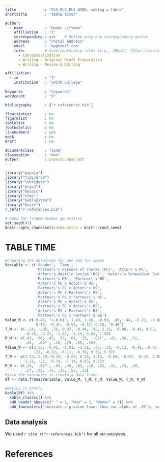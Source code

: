 ```yaml
---
title             : "PLS PLS PLS WORK, making a table"
shorttitle        : "table time!"

author: 
  - name          : "Naomi Liftman"
    affiliation   : "1"
    corresponding : yes    # Define only one corresponding author
    address       : "Postal address"
    email         : "my@email.com"
    role:         # Contributorship roles (e.g., CRediT, https://casrai.org/credit/)
      - Conceptualization
      - Writing - Original Draft Preparation
      - Writing - Review & Editing

affiliation:
  - id            : "1"
    institution   : "Smith College"
  
keywords          : "keywords"
wordcount         : "X"

bibliography      : ["r-references.bib"]

floatsintext      : no
figurelist        : no
tablelist         : no
footnotelist      : no
linenumbers       : yes
mask              : no
draft             : no

documentclass     : "apa6"
classoption       : "man"
output            : papaja::apa6_pdf
---
```


```r
library("papaja")
library("tidyverse")
library("lubridate")
library("psych")
library("mosaic")
library("nlme")
library("kableExtra")
library("knitr")
r_refs("r-references.bib")
```

```r
# Seed for random number generation
set.seed(42)
knitr::opts_chunk$set(cache.extra = knitr::rand_seed)
```

# TABLE TIME
```r
#creating the dataframe for men and for women
Variable <- c('Gender', 'Time', 
              'Partner\'s Percent of Chores (PC)', 'Actor\'s PC', 
              'Actor\'s Hostile Sexism (HS)', 'Actor\'s Benevolent Sexism (BS)', 
              'Partner\'s HS', 'Partner\'s BS',
              'Actor\'s PC x Actor\'s HS', 
              'Partner\'s PC x Actor\'s HS',
              'Actor\'s PC x Partner\'s HS',
              'Partner\'s PC x Partner\'s HS',
              'Actor\'s PC x Actor\'s BS',
              'Partner\'s PC x Actor\'s BS',
              'Actor\'s PC x Partner\'s BS',
              'Partner\'s PC x Partner\'s BS')
Value_M <- c(-0.46, '>-0.01', 1.43, 1.86, -0.08, .49, .44, -0.23, -0.08, 0.11,
             -0.15, -0.41, -0.53, -0.57, 0.18, '0.40')
T_M <- c(-.24, -.05, .76, 0.97, -0.44, .98, 2.32, -0.80, -0.44, 0.65,
         -0.76, -2.27, -1.05, -1.15, 0.63, 1.40)
P_M <- c(.81, .96, .45, .33, .66, .33, '.02*', .42, .66, .51,
         .45, '.02*', .30, .25, .55, .16)
Value_W <- c(2.52, -0.01, -1.01, -1.51, .05, .38, -0.13, -0.48, -0.07, 0.24,
             .22, -0.02, -0.11, -0.39, 0.36, 0.37)
T_W <- c(1.14,-2.39,-0.45, -0.69, 0.24, 1.14, -0.64, -0.82, -0.33, 1.05,
         1.11, -.1, -0.34, -1.14, 0.63, 0.63)
P_W <- c(.26, '.02*', .65, .49, .81, .26, .52, .41, .74, .39,
         .27, .92, .74, .25, .53, .53)
#join the variables to create a data frame
df <- data.frame(Variable, Value_M, T_M, P_M, Value_W, T_W, P_W)
```

```r
#making it pretty
kable(df) %>% 
  kable_classic() %>% 
  add_header_above(c(" " = 1, "Man" = 3, "Woman" = 3)) %>% 
  add_footnote(c('indicate a p-value lower than our alpha of .05'), notation = "symbol")
```



## Data analysis
We used `r cite_r("r-references.bib")` for all our analyses.

\newpage

# References

\begingroup
\setlength{\parindent}{-0.5in}
\setlength{\leftskip}{0.5in}

<div id="refs" custom-style="Bibliography"></div>
\endgroup
